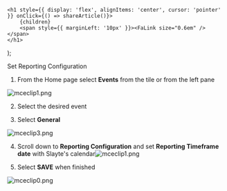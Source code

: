 

    <h1 style={{ display: 'flex', alignItems: 'center', cursor: 'pointer' }} onClick={() => shareArticle()}>
        {children} 
        <span style={{ marginLeft: '10px' }}><FaLink size="0.6em" /></span>
    </h1>
);

<ToastContainer />

<ClickableTitle>Set Reporting Configuration</ClickableTitle>




1. From the Home page select **Events** from the tile or from the left pane


![mceclip1.png](../../../resources/article-images/4413816111763-Set-Reporting-Configuration_1.png)


2. Select the desired event


3. Select **General** 


![mceclip3.png](../../../resources/article-images/4413816111763-Set-Reporting-Configuration_2.png)


4. Scroll down to **Reporting Configuration** and set **Reporting Timeframe** **date** with Slayte's calendar![mceclip1.png](../../../resources/article-images/4413816111763-Set-Reporting-Configuration_3.png)


5. Select **SAVE** when finished


![mceclip0.png](../../../resources/article-images/4413816111763-Set-Reporting-Configuration_4.png)


 



